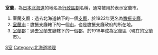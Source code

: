 {{消歧义|S|Cat=二字地名消歧义}}
'''室蘭'''，為[[日本|日本]][[北海道|北海道]]的地名及[[行政區劃|行政區劃]]名稱，通常被用於表示室蘭市。
#室蘭支廳：過去北海道轄下的一個[[支廳|支廳]]，於1922年更名為[[膽振支廳|膽振支廳]]。
#[[室蘭市|室蘭市]]：膽振支廳轄下的一個[[市|市]]，也是膽振支廳政府的所在地。
#[[室蘭郡|室蘭郡]]：過去室蘭支廳轄下的一個[[郡|郡]]，於1918年成為室蘭區（現在的室蘭市）。

{{DEFAULTSORT:Muroran}}

[[Category:二字日本地名消歧義|S室]]
[[Category:北海道地理|Category:北海道地理]]